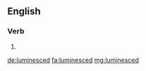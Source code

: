 ==English==

===Verb===
{{head|en|verb form}}

# {{en-past of|luminesce}}

[[de:luminesced]]
[[fa:luminesced]]
[[mg:luminesced]]
